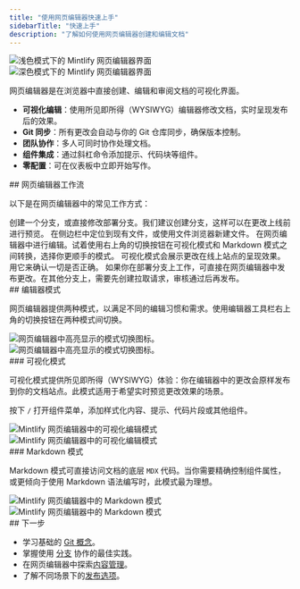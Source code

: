 ```yaml
---
title: "使用网页编辑器快速上手"
sidebarTitle: "快速上手"
description: "了解如何使用网页编辑器创建和编辑文档"
---
```


<img className="block dark:hidden my-0 pointer-events-none" src="/images/editor/editor-light.png" alt="浅色模式下的 Mintlify 网页编辑器界面" />

<img className="hidden dark:block my-0 pointer-events-none" src="/images/editor/editor-dark.png" alt="深色模式下的 Mintlify 网页编辑器界面" />

网页编辑器是在浏览器中直接创建、编辑和审阅文档的可视化界面。

* **可视化编辑**：使用所见即所得（WYSIWYG）编辑器修改文档，实时呈现发布后的效果。
* **Git 同步**：所有更改会自动与你的 Git 仓库同步，确保版本控制。
* **团队协作**：多人可同时协作处理文档。
* **组件集成**：通过斜杠命令添加提示、代码块等组件。
* **零配置**：可在仪表板中立即开始写作。

<div id="web-editor-workflow">
  ## 网页编辑器工作流
</div>

以下是在网页编辑器中的常见工作方式：

<Steps>
  <Step title="选择分支">
    创建一个分支，或直接修改部署分支。我们建议创建分支，这样可以在更改上线前进行预览。
  </Step>

  <Step title="打开文件">
    在侧边栏中定位到现有文件，或使用文件浏览器新建文件。
  </Step>

  <Step title="编辑内容">
    在网页编辑器中进行编辑。试着使用右上角的切换按钮在可视化模式和 Markdown 模式之间转换，选择你更顺手的模式。
  </Step>

  <Step title="预览更改">
    可视化模式会展示更改在线上站点的呈现效果。用它来确认一切是否正确。
  </Step>

  <Step title="发布更改">
    如果你在部署分支上工作，可直接在网页编辑器中发布更改。在其他分支上，需要先创建拉取请求，审核通过后再发布。
  </Step>
</Steps>

<div id="editor-modes">
  ## 编辑器模式
</div>

网页编辑器提供两种模式，以满足不同的编辑习惯和需求。使用编辑器工具栏右上角的切换按钮在两种模式间切换。

<Frame>
  <img src="/images/editor/mode-toggle-light.png" alt="网页编辑器中高亮显示的模式切换图标。" className="block dark:hidden" />

  <img src="/images/editor/mode-toggle-dark.png" alt="网页编辑器中高亮显示的模式切换图标。" className="hidden dark:block" />
</Frame>

<div id="visual-mode">
  ### 可视化模式
</div>

可视化模式提供所见即所得（WYSIWYG）体验：你在编辑器中的更改会原样发布到你的文档站点。此模式适用于希望实时预览更改效果的场景。

按下 `/` 打开组件菜单，添加样式化内容、提示、代码片段或其他组件。

<Frame>
  <img src="/images/editor/visual-mode-light.png" alt="Mintlify 网页编辑器中的可视化编辑模式" className="block dark:hidden" />

  <img src="/images/editor/visual-mode-dark.png" alt="Mintlify 网页编辑器中的可视化编辑模式" className="hidden dark:block" />
</Frame>

<div id="markdown-mode">
  ### Markdown 模式
</div>

Markdown 模式可直接访问文档的底层 `MDX` 代码。当你需要精确控制组件属性，或更倾向于使用 Markdown 语法编写时，此模式最为理想。

<Frame>
  <img src="/images/editor/markdown-mode-light.png" alt="Mintlify 网页编辑器中的 Markdown 模式" className="block dark:hidden" />

  <img src="/images/editor/markdown-mode-dark.png" alt="Mintlify 网页编辑器中的 Markdown 模式" className="hidden dark:block" />
</Frame>

<div id="next-steps">
  ## 下一步
</div>

* 学习基础的 [Git 概念](/zh/editor/git-concepts)。
* 掌握使用 [分支](/zh/editor/branches) 协作的最佳实践。
* 在网页编辑器中探索[内容管理](/zh/editor/content-management)。
* 了解不同场景下的[发布选项](/zh/editor/publishing)。
